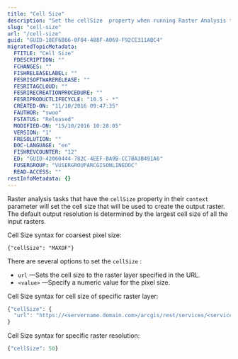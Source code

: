 ```yaml
---
title: "Cell Size"
description: "Set the cellSize  property when running Raster Analysis tasks to set the output cell size."
slug: "cell-size"
url: "/cell-size"
guid: "GUID-18EF6B66-0F04-488F-A069-F92CE311ABC4"
migratedTopicMetadata:
  FTITLE: "Cell Size"
  FDESCRIPTION: ""
  FCHANGES: ""
  FISHRELEASELABEL: ""
  FESRISOFTWARERELEASE: ""
  FESRITAGCLOUD: ""
  FESRIRECREATIONPROCEDURE: ""
  FESRIPRODUCTLIFECYCLE: "10.5 - *"
  CREATED-ON: "11/10/2016 09:47:35"
  FAUTHOR: "swoo"
  FSTATUS: "Released"
  MODIFIED-ON: "15/10/2016 10:28:05"
  VERSION: "1"
  FRESOLUTION: ""
  DOC-LANGUAGE: "en"
  FISHREVCOUNTER: "12"
  ED: "GUID-42060444-782C-4EEF-BA9B-CC7BA3B491A6"
  FUSERGROUP: "VUSERGROUPARCGISONLINEDOC"
  READ-ACCESS: ""
restInfoMetadata: {}
---
```


Raster analysis tasks that have the `cellSize`  property in their `context`  parameter will set the cell size that will be used to create the output raster. The default output resolution is determined by the largest cell size of all the input rasters.

Cell Size syntax for coarsest pixel size:

```other
{"cellSize": "MAXOF"}
```

 

There are several options to set the `cellSize` : 

-   `url` —Sets the cell size to the raster layer specified in the URL.
-   `<value>` —Specify a numeric value for the pixel size.

Cell Size syntax for cell size of specific raster layer:

```javascript
{"cellSize": {
  "url": "https://<servername.domain.com>/arcgis/rest/services/<servicename>/ImageServer"}
}
```

 

Cell Size syntax for specific raster resolution:

```javascript
{"cellSize": 50}
```

 
